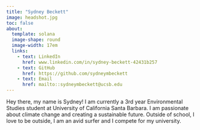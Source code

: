 ```yaml
---
title: "Sydney Beckett"
image: headshot.jpg
toc: false
about: 
  template: solana
  image-shape: round
  image-width: 17em
  links:
    - text: LinkedIn
      href: www.linkedin.com/in/sydney-beckett-42431b257
    - text: GitHub
      href: https://github.com/sydneymbeckett
    - text: Email
      href: mailto::sydneymbeckett@ucsb.edu
---
```


Hey there, my name is Sydney! I am currently a 3rd year Environmental Studies student at University of California Santa Barbara. I am passionate about climate change and creating a sustainable future. Outside of school, I love to be outside, I am an avid surfer and I compete for my university.
